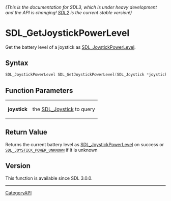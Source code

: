 ====== (This is the documentation for SDL3, which is under heavy development and the API is changing! [https://wiki.libsdl.org/SDL2/ SDL2] is the current stable version!) ======
= SDL_GetJoystickPowerLevel =

Get the battery level of a joystick as [[SDL_JoystickPowerLevel]].

== Syntax ==

<syntaxhighlight lang='c'>
SDL_JoystickPowerLevel SDL_GetJoystickPowerLevel(SDL_Joystick *joystick);
</syntaxhighlight>

== Function Parameters ==

{|
|'''joystick'''
|the [[SDL_Joystick]] to query
|}

== Return Value ==

Returns the current battery level as [[SDL_JoystickPowerLevel]] on success
or <code>[[SDL_JOYSTICK_POWER_UNKNOWN]]</code> if it is unknown

== Version ==

This function is available since SDL 3.0.0.

----
[[CategoryAPI]]


